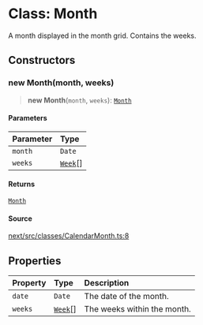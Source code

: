 # Class: Month

A month displayed in the month grid. Contains the weeks.

## Constructors

### new Month(month, weeks)

> **new Month**(`month`, `weeks`): [`Month`](/api/next/classes/Month.mdx)

#### Parameters

| Parameter | Type |
| :------ | :------ |
| `month` | `Date` |
| `weeks` | [`Week`](/api/next/classes/Week.mdx)[] |

#### Returns

[`Month`](/api/next/classes/Month.mdx)

#### Source

[next/src/classes/CalendarMonth.ts:8](https://github.com/gpbl/react-day-picker/blob/56bfb649e/next/src/classes/CalendarMonth.ts#L8)

## Properties

| Property | Type | Description |
| :------ | :------ | :------ |
| `date` | `Date` | The date of the month. |
| `weeks` | [`Week`](/api/next/classes/Week.mdx)[] | The weeks within the month. |
